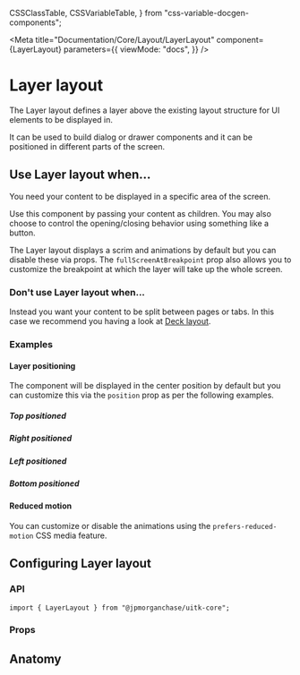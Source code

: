   CSSClassTable,
  CSSVariableTable,
} from "css-variable-docgen-components";

<Meta
  title="Documentation/Core/Layout/LayerLayout"
  component={LayerLayout}
  parameters={{
    viewMode: "docs",
  }}
/>

# Layer layout

The Layer layout defines a layer above the existing layout structure for UI elements to be displayed in.

It can be used to build dialog or drawer components and it can be positioned in different parts of the screen.

<Canvas>
  <Story id="core-layout-layerlayout--default-layer-layout" />
</Canvas>

## Use Layer layout when...

You need your content to be displayed in a specific area of the screen.

Use this component by passing your content as children. You may also choose to control the opening/closing behavior using something like a button.

The Layer layout displays a scrim and animations by default but you can disable these via props. The `fullScreenAtBreakpoint` prop also allows you to customize the breakpoint at which the layer will take up the whole screen.

### Don't use Layer layout when...

Instead you want your content to be split between pages or tabs. In this case we recommend you having a look at [Deck layout](?path=/docs/documentation-core-layout-decklayout--page).

### Examples

#### Layer positioning

The component will be displayed in the center position by default but you can customize this via the `position` prop as per the following examples.

##### Top positioned

<Canvas>
  <Story id="core-layout-layerlayout--layer-layout-top" />
</Canvas>

##### Right positioned

<Canvas>
  <Story id="core-layout-layerlayout--layer-layout-right" />
</Canvas>

##### Left positioned

<Canvas>
  <Story id="core-layout-layerlayout--layer-layout-left" />
</Canvas>

##### Bottom positioned

<Canvas>
  <Story id="core-layout-layerlayout--layer-layout-bottom" />
</Canvas>

#### Reduced motion

You can customize or disable the animations using the `prefers-reduced-motion` CSS media feature.

<Canvas>
  <Story id="core-layout-layerlayout--layer-reduced-motion" />
</Canvas>

## Configuring Layer layout

### API

```
import { LayerLayout } from "@jpmorganchase/uitk-core";
```

### Props

<ArgsTable of={LayerLayout} />

## Anatomy

<Canvas>
  <ComponentAnatomy>
    <LayerLayout
      disableScrim={true}
      style={{ border: "dashed 1px black", padding: "1rem" }}
    />
  </ComponentAnatomy>
</Canvas>

<HelpAndSupport />
